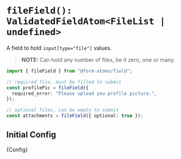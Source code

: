 

<Meta title="fields/fileField" />

# `fileField(): ValidatedFieldAtom<FileList | undefined>`

A field to hold `input[type="file"]` values.

> **NOTE:** Can hold any number of files, be it zero, one or many.

```ts
import { fileField } from "@form-atoms/field";

// required file, must be filled to submit
const profilePic = fileField({
  required_error: "Please upload you profile picture.",
});

// optional files, can be empty to submit
const attachments = fileField({ optional: true });
```

## Initial Config

<Markdown>{Config}</Markdown>
